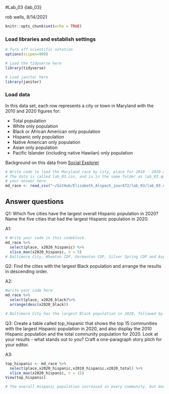 #Lab_03 {lab_03}

rob wells, 8/14/2021

```r
knitr::opts_chunk$set(echo = TRUE)
```

### Load libraries and establish settings
```r
# Turn off scientific notation
options(scipen=999)

# Load the tidyverse here
library(tidyverse)

# Load janitor here
library(janitor)

```

### Load data

In this data set, each row represents a city or town in Maryland with the 2010 and 2020 figures for: 

-  Total population 
-  White only population
-  Black or African American only population
-  Hispanic only population 
-  Native American only population
-  Asian only population
-  Pacific Islander (including native Hawiian) only population

Background on this data from [Social Explorer](https://www.socialexplorer.com/data/ACS2016_5yr/metadata/?ds=ACS16_5yr&table=B02001) 
```r
# Write code to load the Maryland race by city, place for 2010 - 2020 and call it md_race.
# The data is called lab_03.csv, and is in the same folder as lab_03.qmd (this data notebook)
# your answer here
md_race <- read_csv("~/GitHub/Elizabeth_Alspach_jour472/lab_03/lab_03.csv") %>% as.data.frame()

```


## Answer questions

Q1: Which five cities have the largest overall Hispanic population in 2020? Name the five cities that had the largest Hispanic population in 2020. 

A1:
```r

# Write your code in this codeblock.
md_race %>%
  select(place, x2020_hispanic) %>%
  slice_max(x2020_hispanic, n = 5)
# Baltimore City, Wheaton CDP, Germanton CDP, Silver Spring CDP and Aspen Hill CDP have the largest overall Hispanic population in 2020.

```

Q2: Find the cities with the largest Black population and arrange the results in descending order. 

A2:

```r
#write your code here
md_race %>% 
  select(place, x2020_black)%>%
  arrange(desc(x2020_black))

# Baltimore City has the largest Black population in 2020, followed by Waldorf CDP, Bowie city, Clinton CDP, Columbia CDP and more.

```

Q3: Create a table called top_hispanic that shows the top 15 communities with the largest Hispanic population in 2020, and also display the 2010 Hispanic population and the total community population for 2020. Look at your results - what stands out to you? Craft a one-paragraph story pitch for your editor. 

A3:

```r
top_hispanic <- md_race %>%
  select(place,x2020_hispanic,x2010_hispanic,x2020_total) %>% 
  slice_max(x2020_hispanic, n = 15)
View(top_hispanic)

# The overall Hispanic population increased in every community, but Germantown CDP and Wheaton CDP saw more growth than Silver Spring CDP, despite having a smaller Hispanic population in 2010. But despite this growth, people identifying with different races still were a majority of the population. Do these cities have proper representation? Silver Spring, Aspen Hill and Wheaton don't have city councils, so do the people moving to these areas have appropriate representation? Or do they go solely to the Montgomery County council? Also, what countries do the people moving into the cities listed above come from? Are there efforts to talk to these populations, and understand where they're coming from in order to properly represent them? With development concerns, non-English speakers may not understand what's happening to the cities they're living in, so may not know if they'll be displaced in county rezoning projects. Above all, I just want to know what's happening to the representation of these Hispanic populations in cities without councils? I would contact the Montgomery County Council's Committee of Zoning and Administrative Appeals first, as well as talk to various council members about efforts to reach Hispanic and non-English speaking populations. 

```
